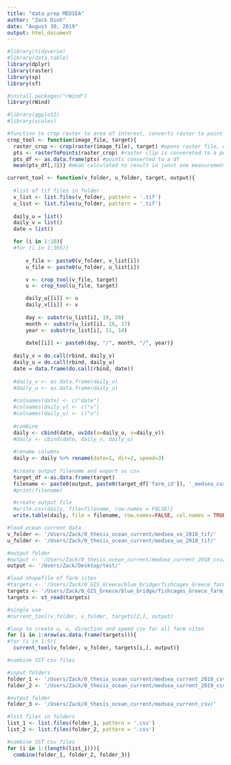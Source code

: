 ```yaml
---
title: "data prep MEDSEA"
author: "Zack Dinh"
date: "August 30, 2019"
output: html_document
---
```


```r
#library(tidyverse)
#library(data.table)
library(dplyr)
library(raster)
library(sp)
library(sf)

#install.packages("rWind")
library(rWind)

#library(ggplot2)
#library(scales)
```

```r
#function to crop raster to area of interest, converts raster to point
crop_tool <- function(image_file, target){
  raster_crop <- crop(raster(image_file), target) #opens raster file, clips raster to target (target is opened in a prior step)
  pts <- rasterToPoints(raster_crop) #raster clip is convereted to a point
  pts_df <- as.data.frame(pts) #points converted to a df
  mean(pts_df[,3])} #mean calculated to result in junst one measurement
```

```r
current_tool <- function(v_folder, u_folder, target, output){ 
  
  #list of tif files in folder
  v_list <- list.files(v_folder, pattern = '.tif')
  u_list <- list.files(u_folder, pattern = '.tif')
  
  daily_u = list()
  daily_v = list()
  date = list()

  for (i in 1:10){
  #for (i in 1:365){
  
      v_file <- paste0(v_folder, v_list[i])
      u_file <- paste0(u_folder, u_list[i])

      v <- crop_tool(v_file, target)
      u <- crop_tool(u_file, target)

      daily_u[[i]] <- u
      daily_v[[i]] <- v
       
      day <- substr(u_list[i], 19, 20)
      month <- substr(u_list[i], 16, 17)
      year <- substr(u_list[i], 11, 14)
      
      date[[i]] <- paste0(day, "/", month, "/", year)}
    
  daily_v = do.call(rbind, daily_v)
  daily_u = do.call(rbind, daily_u)
  date = data.frame(do.call(rbind, date))
  
  #daily_v <- as.data.frame(daily_v)
  #daily_u <- as.data.frame(daily_u)
  
  #colnames(date) <- c("date")
  #colnames(daily_v) <- c("v")
  #colnames(daily_u) <- c("u")
  
  #combine
  daily <- cbind(date, uv2ds(u=daily_u, v=daily_v))
  #daily <- cbind(date, daily_v, daily_u)
  
  #rename columns
  daily <- daily %>% rename(date=1, dir=2, speed=3)
  
  #create output filename and export as csv
  target_df <-as.data.frame(target)
  filename <- paste0(output, paste0(target_df['farm_id']), '_medsea_current.csv')
  #print(filename)

  #create output file
  #write.csv(daily, file=filename, row.names = FALSE)}
  write.table(daily, file = filename, row.names=FALSE, col.names = TRUE, sep=",")}
```

```r
#load ocean current data
v_folder <- '/Users/Zack/0_thesis_ocean_current/medsea_vo_2018_tif/'
u_folder <- '/Users/Zack/0_thesis_ocean_current/medsea_uo_2018_tif/'

#output folder
#output <- '/Users/Zack/0_thesis_ocean_current/medsea_current_2018_csv/'
output <- '/Users/Zack/Desktop/test/'

#load shapefile of farm sites
#targets <- '/Users/Zack/0_GIS_Greece/blue_bridge/fishcages_Greece_farm_pts.shp'
targets <- '/Users/Zack/0_GIS_Greece/blue_bridge/fishcages_Greece_farm_pts_1m_3.shp'
targets <- st_read(targets)

#single use
#current_tool(v_folder, u_folder, targets[2,], output)

#loop to create u, v, direction and speed csv for all farm sites
for (i in 1:nrow(as.data.frame(targets))){
#for (i in 1:5){
  current_tool(v_folder, u_folder, targets[i,], output)}
```

```r
#combine SST csv files

#input folders
folder_1 <- '/Users/Zack/0_thesis_ocean_current/medsea_current_2018_csv/'
folder_2 <- '/Users/Zack/0_thesis_ocean_current/medsea_current_2019_csv/'

#output folder
folder_3 <- '/Users/Zack/0_thesis_ocean_current/medsea_current_csv/'

#list files in folders
list_1 <- list.files(folder_1, pattern = '.csv')
list_2 <- list.files(folder_2, pattern = '.csv')

#combine SST csv files
for (i in 1:(length(list_1))){
  combine(folder_1, folder_2, folder_3)}
```